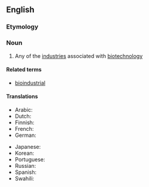 ==English==

===Etymology===
{{prefix|en|bio|industry}}

===Noun===
{{en-noun}}

# Any of the [[industry|industries]] associated with [[biotechnology]]

====Related terms====
* [[bioindustrial]]

====Translations====
{{trans-top|industry associated with biotechnology}}
* Arabic: {{t-needed|ar}}
* Dutch: {{t+|nl|bio-industrie|f}}
* Finnish: {{t|fi|bioteollisuus}}
* French: {{t+|fr|bioindustrie|f}}
* German: {{t|de|bioindustriell}}
{{trans-mid}}
* Japanese: {{t-needed|ja}}
* Korean: {{t-needed|ko}}
* Portuguese: {{t|pt|bioindústria|f}}
* Russian: {{t+|ru|биопромышленность|f}}
* Spanish: {{t-needed|es}}
* Swahili: {{t-needed|sw}}
{{trans-bottom}}